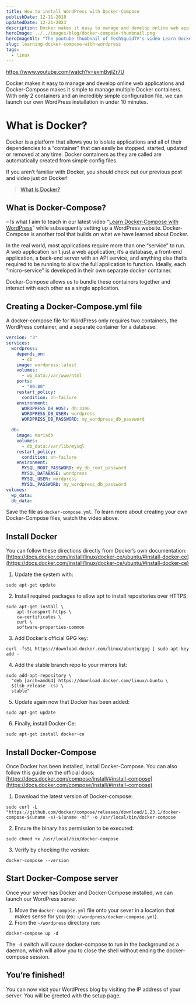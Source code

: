```yaml
---
title: How to install WordPress with Docker-Compose
publishDate: 12-11-2018
updatedDate: 12-21-2023
description: Docker makes it easy to manage and develop online web applications and Docker-Compose makes it simple to manage multiple Docker containers.
heroImage: ../../images/blog/docker-compose-thumbnail.png
heroImageAlt: "The youtube thumbnail of TechSquidTV's video Learn Docker-Compose In 10 Minutes. It features the Docker and Wordpress logos."
slug: learning-docker-compose-with-wordpress
tags:
  - linux
---
```


https://www.youtube.com/watch?v=exmBvjlZr7U

Docker makes it easy to manage and develop online web applications and Docker-Compose makes it simple to manage multiple Docker containers. With only 2 containers and an incredibly simple configuration file, we can launch our own WordPress installation in under 10 minutes.

# What is Docker?

Docker is a platform that allows you to isolate applications and all of their dependencies to a “container” that can easily be stopped, started, updated or removed at any time. Docker containers as they are called are automatically created from simple config files.

If you aren’t familiar with Docker, you should check out our previous post and video just on Docker!

> [What Is Docker?](/blog/what-is-docker)

## What is Docker-Compose?

– Is what I aim to teach in our latest video “[Learn Docker-Compose with WordPress](https://www.youtube.com/watch?v=exmBvjlZr7U)” while subsequently setting up a WordPress website. Docker-Compose is another tool that builds on what we have learned about Docker.

In the real world, most applications require more than one “service” to run. A web application isn’t just a web application; it’s a database, a front-end application, a back-end server with an API service, and anything else that’s required to be running to allow the full application to function. Ideally, each “micro-service” is developed in their own separate docker container.

Docker-Compose allows us to bundle these containers together and interact with each other as a single application.

## Creating a Docker-Compose.yml file

A docker-compose file for WordPress only requires two containers, the WordPress container, and a separate container for a database.

```yaml title="docker-compose.yml"
version: "3"
services:
  wordpress:
    depends_on:
      - db
    image: wordpress:latest
    volumes:
      - wp_data:/var/www/html
    ports:
      - "80:80"
    restart_policy:
      condition: on-failure
    environment:
      WORDPRESS_DB_HOST: db:3306
      WORDPRESS_DB_USER: wordpress
      WORDPRESS_DB_PASSWORD: my_wordpress_db_password

  db:
    image: mariadb
    volumes:
      - db_data:/var/lib/mysql
    restart_policy:
      condition: on-failure
    environment:
      MYSQL_ROOT_PASSWORD: my_db_root_password
      MYSQL_DATABASE: wordpress
      MYSQL_USER: wordpress
      MYSQL_PASSWORD: my_wordpress_db_password
volumes:
  wp_data:
  db_data:
```

Save the file as `docker-compose.yml`. To learn more about creating your own Docker-Compose files, watch the video above.

## Install Docker

You can follow these directions directly from Docker’s own documentation: [https://docs.docker.com/install/linux/docker-ce/ubuntu/#install-docker-ce](https://docs.docker.com/install/linux/docker-ce/ubuntu/#install-docker-ce)

1. Update the system with:

```shell
sudo apt-get update
```

2. Install required packages to allow apt to install repositories over HTTPS:

```shell
sudo apt-get install \
    apt-transport-https \
    ca-certificates \
    curl \
    software-properties-common
```

3. Add Docker’s official GPG key:

```shell
curl -fsSL https://download.docker.com/linux/ubuntu/gpg | sudo apt-key add -
```

4. Add the stable branch repo to your mirrors list:

```shell
sudo add-apt-repository \
  "deb [arch=amd64] https://download.docker.com/linux/ubuntu \
  $(lsb_release -cs) \
  stable"
```

5. Update again now that Docker has been added:

```shell
sudo apt-get update
```

6. Finally, install Docker-Ce:

```shell
sudo apt-get install docker-ce
```

## Install Docker-Compose

Once Docker has been installed, install Docker-Compose. You can also follow this guide on the official docs: [https://docs.docker.com/compose/install/#install-compose](https://docs.docker.com/compose/install/#install-compose)

1. Download the latest version of Docker-compose:

```shell
sudo curl -L "https://github.com/docker/compose/releases/download/1.23.1/docker-compose-$(uname -s)-$(uname -m)" -o /usr/local/bin/docker-compose
```

2. Ensure the binary has permission to be executed:

```shell
sudo chmod +x /usr/local/bin/docker-compose
```

3. Verify by checking the version:

```shell
docker-compose --version
```

## Start Docker-Compose server

Once your server has Docker and Docker-Compose installed, we can launch our WordPress server.

1. Move the `docker-compose.yml` file onto your sever in a location that makes sense for you (ex: `~/wordpress/docker-compose.yml`).
2. From the `~/wordpress` directory run:

```shell
docker-compose up -d
```

The `-d` switch will cause docker-compose to run in the background as a daemon, which will allow you to close the shell without ending the docker-compose session.

## You’re finished!

You can now visit your WordPress blog by visiting the IP address of your server. You will be greeted with the setup page.
